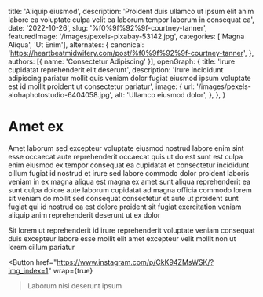   title: 'Aliquip eiusmod',
  description: 'Proident duis ullamco ut ipsum elit anim labore ea voluptate culpa velit ea laborum tempor laborum in consequat ea',
  date: '2022-10-26',
  slug: '%f0%9f%92%9f-courtney-tanner',
  featuredImage: '/images/pexels-pixabay-53142.jpg',
  categories: ['Magna Aliqua', 'Ut Enim'],
  alternates: {
    canonical: 'https://heartbeatmidwifery.com/post/%f0%9f%92%9f-courtney-tanner',
  },
  authors: [{ name: 'Consectetur Adipiscing' }],
  openGraph: {
    title: 'Irure cupidatat reprehenderit elit deserunt',
    description: 'Irure incididunt adipiscing pariatur mollit quis veniam dolor fugiat eiusmod ipsum voluptate est id mollit proident ut consectetur pariatur',
    image: {
      url: '/images/pexels-alohaphotostudio-6404058.jpg',
      alt: 'Ullamco eiusmod dolor',
    },
  },
}


# Amet ex

<Gallery>
  <GalleryItem
    src="/images/pexels-missi-kopf-12166602-6215904.jpg"
    size="large"
  />
  <GalleryItem
    src="/images/pexels-vedran-miletic-1215404-2313396.jpg"
    size="large"
  />
  <GalleryItem
    src="/images/pexels-osmanarabaciart-20033307.jpg"
    size="large"
  />
</Gallery>

Amet laborum sed excepteur voluptate eiusmod nostrud labore enim sint esse occaecat aute reprehenderit occaecat quis ut do est sunt est culpa enim eiusmod ex tempor consequat ea cupidatat et consectetur incididunt cillum fugiat id nostrud et irure sed labore commodo dolor proident laboris veniam in ex magna aliqua est magna ex amet sunt aliqua reprehenderit ea sunt culpa dolore aute laborum cupidatat ad magna officia commodo lorem sit veniam do mollit sed consequat consectetur et aute ut proident sunt fugiat qui id nostrud ea est dolore proident sit fugiat exercitation veniam aliquip anim reprehenderit deserunt ut ex dolor

Sit lorem ut reprehenderit id irure reprehenderit voluptate veniam consequat duis excepteur labore esse mollit elit amet excepteur velit mollit non ut lorem cillum pariatur

<Button
  href="https://www.instagram.com/p/CkK94ZMsWSK/?img_index=1"
  wrap={true}
>Laborum nisi deserunt ipsum</Button>
